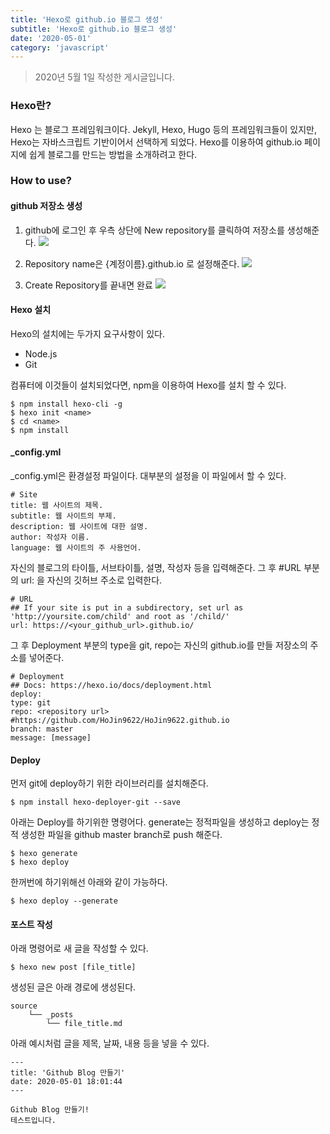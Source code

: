 ```yaml
---
title: 'Hexo로 github.io 블로그 생성'
subtitle: 'Hexo로 github.io 블로그 생성'
date: '2020-05-01'
category: 'javascript'
---
```


> 2020년 5월 1일 작성한 게시글입니다.

### Hexo란?

Hexo 는 블로그 프레임워크이다.
Jekyll, Hexo, Hugo 등의 프레임워크들이 있지만, Hexo는 자바스크립트 기반이어서 선택하게 되었다.
Hexo를 이용하여 github.io 페이지에 쉽게 블로그를 만드는 방법을 소개하려고 한다.

### How to use?

#### github 저장소 생성

1. github에 로그인 후 우측 상단에 New repository를 클릭하여 저장소를 생성해준다.
   ![](https://images.velog.io/images/hojin9622/post/972cfd7e-ceda-4bad-9237-45c7bbebba1b/repo1.png)

2. Repository name은 &#123;계정이름&#125;.github.io 로 설정해준다.
   ![](https://images.velog.io/images/hojin9622/post/b6370866-9701-48ad-b1de-de6617caa237/repo2.png)

3. Create Repository를 끝내면 완료
   ![](https://images.velog.io/images/hojin9622/post/5deaebc6-245a-48b5-82da-5c006c900e28/repo3.png)

#### Hexo 설치

Hexo의 설치에는 두가지 요구사항이 있다.

- Node.js
- Git

컴퓨터에 이것들이 설치되었다면, npm을 이용하여 Hexo를 설치 할 수 있다.

```
$ npm install hexo-cli -g
$ hexo init <name>
$ cd <name>
$ npm install
```

#### \_config.yml

\_config.yml은 환경설정 파일이다. 대부분의 설정을 이 파일에서 할 수 있다.

```
# Site
title: 웹 사이트의 제목.
subtitle: 웹 사이트의 부제.
description: 웹 사이트에 대한 설명.
author: 작성자 이름.
language: 웹 사이트의 주 사용언어.
```

자신의 블로그의 타이틀, 서브타이틀, 설명, 작성자 등을 입력해준다.
그 후 #URL 부분의 url: 을 자신의 깃허브 주소로 입력한다.

```
# URL
## If your site is put in a subdirectory, set url as 'http://yoursite.com/child' and root as '/child/'
url: https://<your_github_url>.github.io/
```

그 후 Deployment 부분의 type을 git, repo는 자신의 github.io를 만들 저장소의 주소를 넣어준다.

```
# Deployment
## Docs: https://hexo.io/docs/deployment.html
deploy:
type: git
repo: <repository url> #https://github.com/HoJin9622/HoJin9622.github.io
branch: master
message: [message]
```

#### Deploy

먼저 git에 deploy하기 위한 라이브러리를 설치해준다.

```
$ npm install hexo-deployer-git --save
```

아래는 Deploy를 하기위한 명령어다. generate는 정적파일을 생성하고 deploy는 정적 생성한 파일을 github master branch로 push 해준다.

```
$ hexo generate
$ hexo deploy
```

한꺼번에 하기위해선 아래와 같이 가능하다.

```
$ hexo deploy --generate
```

#### 포스트 작성

아래 명령어로 새 글을 작성할 수 있다.

```
$ hexo new post [file_title]
```

생성된 글은 아래 경로에 생성된다.

```
source
    └── _posts
        └── file_title.md
```

아래 예시처럼 글을 제목, 날짜, 내용 등을 넣을 수 있다.

```
---
title: 'Github Blog 만들기'
date: 2020-05-01 18:01:44
---

Github Blog 만들기!
테스트입니다.
```
